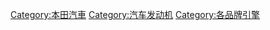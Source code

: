 {{Commonscat|Honda engines}}
{{main|本田發動機型式列表}}

[[Category:本田汽車|Category:本田汽車]]
[[Category:汽车发动机|Category:汽车发动机]]
[[Category:各品牌引擎|Category:各品牌引擎]]